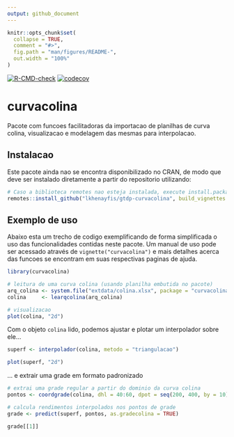 ```yaml
---
output: github_document
---
```


<!-- README.md is generated from README.Rmd. Please edit that file -->

```r
knitr::opts_chunk$set(
  collapse = TRUE,
  comment = "#>",
  fig.path = "man/figures/README-",
  out.width = "100%"
)
```

<!-- badges: start -->
[![R-CMD-check](https://github.com/lkhenayfis/gtdp-curvacolina/actions/workflows/R-CMD-check.yaml/badge.svg)](https://github.com/lkhenayfis/gtdp-curvacolina/actions/workflows/R-CMD-check.yaml)
[![codecov](https://codecov.io/gh/lkhenayfis/gtdp-curvacolina/graph/badge.svg?token=MY0Q95QSJL)](https://codecov.io/gh/lkhenayfis/gtdp-curvacolina)
<!-- badges: end -->

# curvacolina

Pacote com funcoes facilitadoras da importacao de planilhas de curva colina, visualizacao e 
modelagem das mesmas para interpolacao. 

## Instalacao

Este pacote ainda nao se encontra disponibilizado no CRAN, de modo que deve ser instalado 
diretamente a partir do repositorio utilizando:

```r
# Caso a biblioteca remotes nao esteja instalada, execute install.packages("remotes") primeiro
remotes::install_github("lkhenayfis/gtdp-curvacolina", build_vignettes = TRUE)
```

## Exemplo de uso

Abaixo esta um trecho de codigo exemplificando de forma simplificada o uso das funcionalidades 
contidas neste pacote. Um manual de uso pode ser acessado através de `vignette("curvacolina")` e 
mais detalhes acerca das funcoes se encontram em suas respectivas paginas de ajuda.

```r
library(curvacolina)

# leitura de uma curva colina (usando planilha embutida no pacote)
arq_colina <- system.file("extdata/colina.xlsx", package = "curvacolina")
colina     <- learqcolina(arq_colina)

# visualizacao
plot(colina, "2d")
```

Com o objeto `colina` lido, podemos ajustar e plotar um interpolador sobre ele...

```r
superf <- interpolador(colina, metodo = "triangulacao")

plot(superf, "2d")
```

... e extrair uma grade em formato padronizado

```r
# extrai uma grade regular a partir do dominio da curva colina
pontos <- coordgrade(colina, dhl = 40:60, dpot = seq(200, 400, by = 10))

# calcula rendimentos interpolados nos pontos de grade
grade <- predict(superf, pontos, as.gradecolina = TRUE)

grade[[1]]
```

